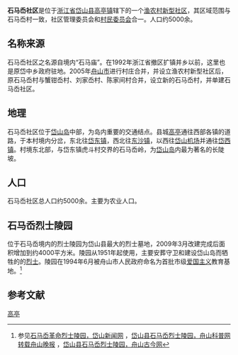 '''石马岙社区'''是位于[[浙江省|浙江省]][[岱山县|岱山县]][[高亭镇|高亭镇]]辖下的一个[[渔农村新型社区|渔农村新型社区]]，其区域范围与石马岙村一致，社区管理委员会和[[村民委员会|村民委员会]]合一。人口约5000余。

== 名称来源 ==
石马岙社区之名源自境内“石马庙”。在1992年浙江省撤区扩镇并乡以前，这里也是原岱中乡政府驻地。2005年[[舟山市|舟山市]]进行村庄合并，并设立渔农村新型社区后，原石马岙村与蟹钳岙村、刘家岙村、陈家间村合并，设立新的石马岙村，并单建石马岙社区。

== 地理 ==
石马岙社区位于[[岱山岛|岱山岛]]中部，为岛内重要的交通结点。县城[[高亭|高亭]]通往西部各镇的道路，于本村境内分岔，东北往[[岱东镇|岱东镇]]，西北往[[东沙镇|东沙镇]]，以西往[[岱山机场|岱山机场]]并通往[[岱西镇|岱西镇]]。村境东北部，与岱东镇虎斗村交界的石马岙岭，为[[岱山岛|岱山岛]]内最为著名的长陡坡。

== 人口 ==
石马岙社区总人口约5000余。主要为农业人口。

== 石马岙烈士陵园 ==
位于石马岙境内的烈士陵园为岱山县最大的烈士墓地，2009年3月改建完成后面积增加到约4000平方米。陵园从1951年起使用，主要安葬守卫和建设岱山岛而牺牲的的[[烈士|烈士]]。陵园在1994年6月被舟山市人民政府命名为首批市级[[爱国主义|爱国主义]]教育基地。<ref>参见[http://dsnews.zjol.com.cn/dsnews/system/2010/03/19/011941528.shtml 石马岙革命烈士陵园，岱山新闻网] {{Wayback|url=http://dsnews.zjol.com.cn/dsnews/system/2010/03/19/011941528.shtml |date=20100526002148 }}，[http://www.zskp.cn/article/detail.htm?id=13419 岱山县石马岙烈士陵园，舟山科普网转载舟山晚报] {{webarchive|url=https://web.archive.org/web/20160305034029/http://www.zskp.cn/article/detail.htm?id=13419 |date=2016-03-05 }}，[http://www.zsgj.gov.cn/news_show.aspx?article_id=116 岱山县石马岙烈士陵园，舟山古今网]{{dead link|date=2018年4月 |bot=InternetArchiveBot |fix-attempted=yes }}</ref>

==参考文献==
{{Reflist}}

[[Category:舟山市渔农村新型社区|高亭]]